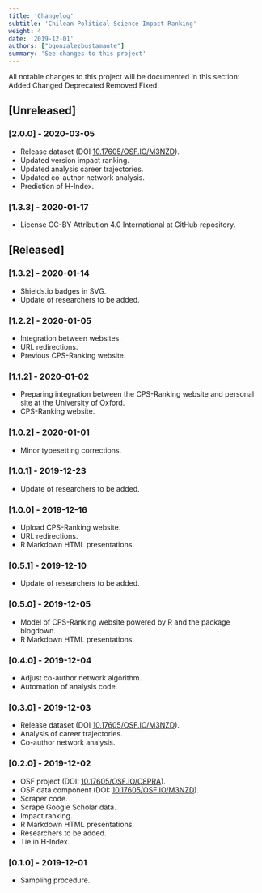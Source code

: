 ```yaml
---
title: 'Changelog'
subtitle: 'Chilean Political Science Impact Ranking'
weight: 4
date: '2019-12-01'
authors: ["bgonzalezbustamante"]
summary: 'See changes to this project'
---
```


All notable changes to this project will be documented in this section: <i class="fas fa-plus-circle"></i> Added <i class="fas fa-exchange-alt"></i> Changed <i class="fas fa-minus-circle"></i> Deprecated <i class="fas fa-trash-alt"></i> Removed <i class="fas fa-wrench"></i> Fixed.

## [Unreleased]

### [2.0.0] - 2020-03-05
- <i class="fas fa-plus-circle"></i> Release dataset (DOI [10.17605/OSF.IO/M3NZD](http://doi.org/10.17605/OSF.IO/M3NZD)).
- <i class="fas fa-plus-circle"></i> Updated version impact ranking.
- <i class="fas fa-plus-circle"></i> Updated analysis career trajectories.
- <i class="fas fa-plus-circle"></i> Updated co-author network analysis.
- <i class="fas fa-plus-circle"></i> Prediction of H-Index.

### [1.3.3] - 2020-01-17
- <i class="fas fa-plus-circle"></i> License CC-BY Attribution 4.0 International at GitHub repository.

## [Released]

### [1.3.2] - 2020-01-14
- <i class="fas fa-plus-circle"></i> Shields.io badges in SVG.
- <i class="fas fa-exchange-alt"></i> Update of researchers to be added.

### [1.2.2] - 2020-01-05
- <i class="fas fa-plus-circle"></i> Integration between websites.
- <i class="fas fa-exchange-alt"></i> URL redirections.
- <i class="fas fa-trash-alt"></i> Previous CPS-Ranking website.

### [1.1.2] - 2020-01-02
- <i class="fas fa-plus-circle"></i> Preparing integration between the CPS-Ranking website and personal site at the University of Oxford.
- <i class="fas fa-minus-circle"></i> CPS-Ranking website.

### [1.0.2] - 2020-01-01
- <i class="fas fa-exchange-alt"></i> Minor typesetting corrections.

### [1.0.1] - 2019-12-23
- <i class="fas fa-exchange-alt"></i> Update of researchers to be added.

### [1.0.0] - 2019-12-16
- <i class="fas fa-plus-circle"></i> Upload CPS-Ranking website.
- <i class="fas fa-exchange-alt"></i> URL redirections.
- <i class="fas fa-trash-alt"></i> R Markdown HTML presentations.

### [0.5.1] - 2019-12-10
- <i class="fas fa-exchange-alt"></i> Update of researchers to be added.

### [0.5.0] - 2019-12-05
- <i class="fas fa-plus-circle"></i> Model of CPS-Ranking website powered by R and the package blogdown.
- <i class="fas fa-minus-circle"></i> R Markdown HTML presentations.

### [0.4.0] - 2019-12-04
- <i class="fas fa-exchange-alt"></i> Adjust co-author network algorithm.
- <i class="fas fa-exchange-alt"></i> Automation of analysis code.

### [0.3.0] - 2019-12-03
- <i class="fas fa-plus-circle"></i> Release dataset (DOI [10.17605/OSF.IO/M3NZD](http://doi.org/10.17605/OSF.IO/M3NZD)).
- <i class="fas fa-plus-circle"></i> Analysis of career trajectories.
- <i class="fas fa-plus-circle"></i> Co-author network analysis.

### [0.2.0] - 2019-12-02
- <i class="fas fa-plus-circle"></i> OSF project (DOI: [10.17605/OSF.IO/C8PRA](http://doi.org/10.17605/OSF.IO/C8PRA)).
- <i class="fas fa-plus-circle"></i> OSF data component (DOI: [10.17605/OSF.IO/M3NZD](http://doi.org/10.17605/OSF.IO/M3NZD)).
- <i class="fas fa-plus-circle"></i> Scraper code.
- <i class="fas fa-plus-circle"></i> Scrape Google Scholar data.
- <i class="fas fa-plus-circle"></i> Impact ranking.
- <i class="fas fa-plus-circle"></i> R Markdown HTML presentations.
- <i class="fas fa-plus-circle"></i> Researchers to be added.
- <i class="fas fa-wrench"></i> Tie in H-Index.

### [0.1.0] - 2019-12-01
- <i class="fas fa-plus-circle"></i> Sampling procedure.

